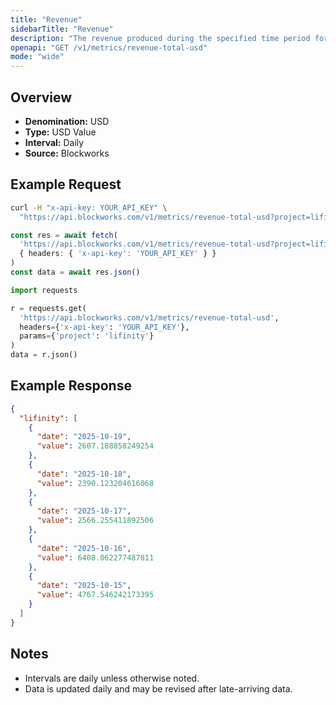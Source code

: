 ```yaml
---
title: "Revenue"
sidebarTitle: "Revenue"
description: "The revenue produced during the specified time period for given project."
openapi: "GET /v1/metrics/revenue-total-usd"
mode: "wide"
---
```


## Overview

- **Denomination:** USD
- **Type:** USD Value
- **Interval:** Daily
- **Source:** Blockworks

## Example Request

<CodeGroup>

```bash cURL
curl -H "x-api-key: YOUR_API_KEY" \
  "https://api.blockworks.com/v1/metrics/revenue-total-usd?project=lifinity"
```

```typescript TypeScript
const res = await fetch(
  'https://api.blockworks.com/v1/metrics/revenue-total-usd?project=lifinity',
  { headers: { 'x-api-key': 'YOUR_API_KEY' } }
)
const data = await res.json()
```

```python Python
import requests

r = requests.get(
  'https://api.blockworks.com/v1/metrics/revenue-total-usd',
  headers={'x-api-key': 'YOUR_API_KEY'},
  params={'project': 'lifinity'}
)
data = r.json()
```

</CodeGroup>

## Example Response

```json
{
  "lifinity": [
    {
      "date": "2025-10-19",
      "value": 2607.188858249254
    },
    {
      "date": "2025-10-18",
      "value": 2390.123204616068
    },
    {
      "date": "2025-10-17",
      "value": 2566.255411892506
    },
    {
      "date": "2025-10-16",
      "value": 6408.062277487811
    },
    {
      "date": "2025-10-15",
      "value": 4767.546242173395
    }
  ]
}
```

## Notes
- Intervals are daily unless otherwise noted.
- Data is updated daily and may be revised after late-arriving data.